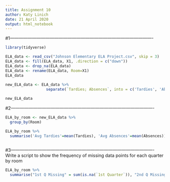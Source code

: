 ---
title: Assignment 10
author: Katy Linich
date: 21 April 2020
output: html_notebook
---

#1-------------------------------------------------------------------------------------------------
```{r}
library(tidyverse)
```
```{r}
ELA_data <- read_csv("Johnson Elementary ELA Project.csv", skip = 3)
ELA_data <- fill(ELA_data, X1, .direction = c("down"))
ELA_data <- drop_na(ELA_data)
ELA_data <- rename(ELA_data, Room=X1)
ELA_data
                     
new_ELA_data <- ELA_data %>%
                  separate(`Tardies; Absences`, into = c('Tardies', 'Absences'), convert = TRUE)

new_ELA_data
```

#2-------------------------------------------------------------------------------------------------

```{r}
ELA_by_room <- new_ELA_data %>%
  group_by(Room)

ELA_by_room %>%
  summarise('Avg Tardies'=mean(Tardies), 'Avg Absences'=mean(Absences))
  
```

#3-------------------------------------------------------------------------------------------------
Write a script to show the frequency of missing data points for each quarter by room

```{r}
ELA_by_room %>%
  summarise("1st Q Missing" = sum(is.na(`1st Quarter`)), "2nd Q Missing"=sum(is.na(`2nd Quarter`)), "3rd Q Missing"=sum(is.na(`3rd Quarter`)),"4th Q Missing"=sum(is.na(`4th Quarter`)))
```

